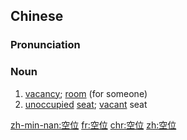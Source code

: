 ==Chinese==
{{zh-forms}}

===Pronunciation===
{{zh-pron
|m=kòngwèi,kōngwèi,2nb=uncommon
|c=hung1 wai6-2
|h=pfs=khûng-vi
|mn=khang-ūi
|cat=n
}}

===Noun===
{{zh-noun}}

# [[vacancy]]; [[room]] (for someone)
# [[unoccupied]] [[seat]]; [[vacant]] seat

[[zh-min-nan:空位]]
[[fr:空位]]
[[chr:空位]]
[[zh:空位]]